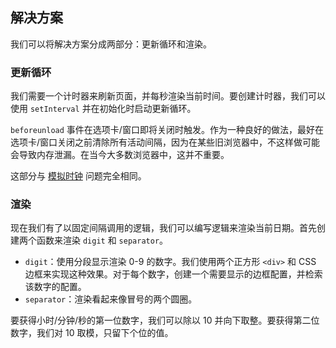 
## 解决方案

我们可以将解决方案分成两部分：更新循环和渲染。

### 更新循环

我们需要一个计时器来刷新页面，并每秒渲染当前时间。要创建计时器，我们可以使用 `setInterval` 并在初始化时启动更新循环。

`beforeunload` 事件在选项卡/窗口即将关闭时触发。作为一种良好的做法，最好在选项卡/窗口关闭之前清除所有活动间隔，因为在某些旧浏览器中，不这样做可能会导致内存泄漏。在当今大多数浏览器中，这并不重要。

这部分与 [模拟时钟](/questions/user-interface/analog-clock) 问题完全相同。

### 渲染

现在我们有了以固定间隔调用的逻辑，我们可以编写逻辑来渲染当前日期。首先创建两个函数来渲染 `digit` 和 `separator`。

* `digit`：使用分段显示渲染 0-9 的数字。我们使用两个正方形 `<div>` 和 CSS 边框来实现这种效果。对于每个数字，创建一个需要显示的边框配置，并检索该数字的配置。
* `separator`：渲染看起来像冒号的两个圆圈。

要获得小时/分钟/秒的第一位数字，我们可以除以 10 并向下取整。要获得第二位数字，我们对 10 取模，只留下个位的值。

<TestCases />

<Notes />

